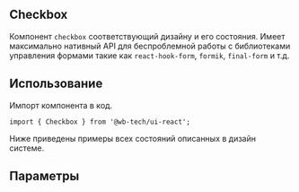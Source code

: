 


## Checkbox
Компонент `checkbox` соответствующий дизайну и его состояния.
Имеет максимально нативный API для беспроблемной работы c библиотеками управления формами такие как `react-hook-form`, `formik`, `final-form` и т.д.

## Использование
Импорт компонента в код.
```tsx
import { Checkbox } from '@wb-tech/ui-react';
```

Ниже приведены примеры всех состояний описанных в дизайн системе.
<Canvas>
    <Story id="components-checkbox--no-text" />
</Canvas>

<Canvas>
    <Story id="components-checkbox--text" />
</Canvas>

<Canvas>
    <Story id="components-checkbox--text-and-description" />
</Canvas>

## Параметры
<ArgsTable of={Checkbox} stor />
